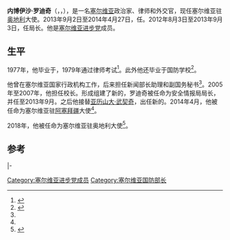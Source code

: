 {{Infobox Officeholder
| name                = 内博伊沙·罗迪奇
| birth_date          = {{Birth year and age|1953}}
| office3             = {{le|塞尔维亚安全情报局|Security Intelligence Agency|塞尔维亚安全情报局局长}}
| term_start3         =  2012年8月3日
| term_end3           = 2013年9月3日
| predecessor3        = Saša Vukadinović
| successor3          = [[亚历山大·乔尔杰维奇|亚历山大·乔尔杰维奇]]
| primeminister3      = [[伊维察·达契奇|伊维察·达契奇]]
| birth_place         = [[南斯拉夫人民共和国|南斯拉夫人民共和国]][[塞尔维亚人民共和国|塞尔维亚]][[沙巴茨|沙巴茨]]
| successor2          = {{le|布拉迪斯拉夫·加希奇|Bratislav Gašić}}
| death_date          = 
| death_place         = 
| nationality         = 塞尔维亚
| party               = [[塞尔维亚进步党|塞尔维亚进步党]]
| alma_mater          = [[贝尔格莱德大学|贝尔格莱德大学]]
| native_name         = Небојша Родић
| primeminister2      = [[伊维察·达契奇|伊维察·达契奇]]
| predecessor2        = [[亚历山大·武契奇|亚历山大·武契奇]]
| image               = File:Nebojša Rodić Crop.jpg
| successor           = 
| caption             = 
| order               = 
| office              = 塞尔维亚驻奥地利大使
| term_start          = 2018年7月26日
| term_end            = 
| predecessor         = 
| office1             = 塞尔维亚驻[[阿塞拜疆|阿塞拜疆]]大使
| term_end2           =  2014年4月27日
| term_start1         = 2014
| term_end1           = 2018
| predecessor1        = 
| successor1          = 
| office2             = {{le|塞尔维亚国防部长|Minister of Defence (Serbia)}}
| term_start2         = 2013年9月2日
| native_name_lang    = sr
}}
'''内博伊沙·罗迪奇'''（{{lang-en|'''Nebojša Rodić'''}}，{{Lang-sr-Cyrl|Небојша Родић}}，{{bd|1953年||}}），是一名[[塞尔维亚|塞尔维亚]]政治家、律师和外交官，现任塞尔维亚驻[[奥地利|奥地利]]大使。2013年9月2日至2014年4月27日，任{{le|塞尔维亚国防部长|Ministry of Defence (Serbia)}}。2012年8月3日至2013年9月3日，任{{le|塞尔维亚安全情报局|Security Intelligence Agency}}局长。他是[[塞尔维亚进步党|塞尔维亚进步党]]成员。

== 生平 ==

1977年，他毕业于{{le|贝尔格莱德大学法学院|University of Belgrade, Faculty of Law}}，1979年通过律师考试<ref name=":0">{{Cite web|title=Аmbasada Republike Srbije u Republici Austriji|url=http://www.vienna.mfa.gov.rs/lat/ambassador.php|access-date=2020-06-26|website=www.vienna.mfa.gov.rs|archive-date=2020-07-05|archive-url=https://web.archive.org/web/20200705055745/http://www.vienna.mfa.gov.rs/lat/ambassador.php|dead-url=no}}</ref>。此外他还毕业于国防学校<ref>{{Cite web|title=Nebojša Rodić|url=https://www.istinomer.rs/akter/nebojsa-rodic/|access-date=2020-06-26|website=Istinomer|language=sr-RS|archive-date=2020-09-27|archive-url=https://web.archive.org/web/20200927105754/https://www.istinomer.rs/akter/nebojsa-rodic/|dead-url=no}}</ref>。

他曾在塞尔维亚国家行政机构工作，后来担任新闻部长助理和副国务秘书<ref name=":0" />。2005年至2007年，他担任{{le|沙巴茨高等职业技术学校|High Technological School of Vocational Studies in Šabac}}校长。{{le|2012年塞尔维亚议会选举|2012 Serbian parliamentary election}}形成组建了新的{{le|达契奇内阁|Cabinet of Ivica Dačić}}，罗迪奇被任命为安全情报局局长，并任至2013年9月。之后他接替[[亚历山大·武契奇|亚历山大·武契奇]]，出任新的{{le|塞尔维亚国防部长|Minister of Defence (Serbia)|国防部长}}。2014年4月，他被任命为塞尔维亚驻[[阿塞拜疆|阿塞拜疆]]大使<ref name=":0" />。

2018年，他被任命为塞尔维亚驻奥地利大使<ref>{{Cite web|last=Tanjug|title=Ambasador Rodić stupio na dužnost u Beču|url=https://www.blic.rs/vesti/politika/ambasador-rodic-stupio-na-duznost-u-becu/hs7r3zn|access-date=2020-06-26|website=Blic.rs|language=sr|archive-date=2020-06-29|archive-url=https://web.archive.org/web/20200629002851/https://www.blic.rs/vesti/politika/ambasador-rodic-stupio-na-duznost-u-becu/hs7r3zn|dead-url=no}}</ref>。

== 参考==
{{reflist}}
{{s-start}}
{{s-off
}}
{{s-bef
| before = [[亚历山大·武契奇|亚历山大·武契奇]]
}}
{{s-ttl
| title ={{le|塞尔维亚国防部长|Minister of Defence (Serbia)}}
| years = 2013 – 2014
}}
{{s-aft
| after = {{le|布拉迪斯拉夫·加希奇|Bratislav Gašić}}
}}
|-
{{s-bef
| before = Saša Vukadinović
}}
{{s-ttl
| title = {{le|塞尔维亚安全情报局|Security Intelligence Agency}}局长
| years = 2012 – 2013
}}
{{s-aft
| after =[[亚历山大·乔尔杰维奇|亚历山大·乔尔杰维奇]]
}}
{{s-end}}
{{DEFAULTSORT:Rodic, Nebojsa}}

[[Category:塞尔维亚进步党成员|Category:塞尔维亚进步党成员]]
[[Category:塞尔维亚国防部长|Category:塞尔维亚国防部长]]